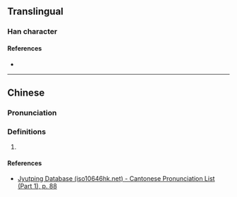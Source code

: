 {{character info/new}}
==Translingual==

===Han character===
{{Han char|rn=32|rad=土|as=09|sn=12|four=|canj=GHJE|ids=⿰土段}}

====References====
* {{Han ref|kx=0234.271|hdz=10464.100|uh=5845|ud=22597}}

----

==Chinese==
{{zh-forms}}

===Pronunciation===
{{zh-pron
|m=duàn
|c=dyun6
|cat=
}}

===Definitions===
{{zh-hanzi}}

# {{rfdef|zh}}

====References====
* [http://www.iso10646hk.net/jp/document/download.jsp Jyutping Database (iso10646hk.net) - Cantonese Pronunciation List (Part 1), p. 88]